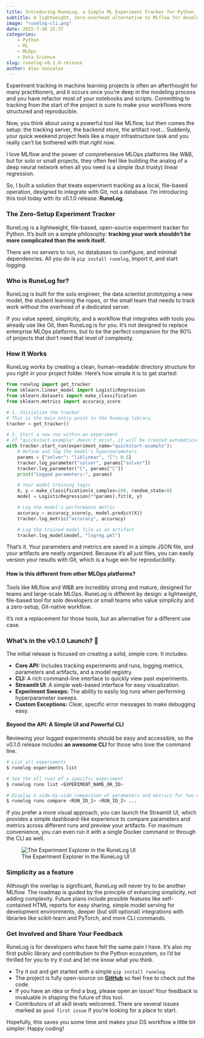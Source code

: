 ```yaml
---
title: Introducing RuneLog, a Simple ML Experiment Tracker for Python
subtitle: A lightweight, zero-overhead alternative to MLflow for developers who value simplicity
image: "runelog-cli.png"
date: 2025-7-30 15:37
categories:
    - Python
    - ML
    - MLOps
    - Data Science
slug: runelog-v0.1.0-release
author: Alex Gonzalez
---
```


Experiment tracking in machine learning projects is often an afterthought for many practitioners, and it occurs once you're deep in the modeling process and you have refactor most of your notebooks and scripts. Committing to tracking from the start of the project is sure to make your workflows more structured and reproducible.

Now, you think about using a powerful tool like MLflow, but then comes the setup: the tracking server, the backend store, the artifact root... Suddenly, your quick weekend project feels like a major infrastructure task and you really can't be bothered with that _right now_.

I love MLflow and the power of comprehensive MLOps platforms like W&B, but for solo or small projects, they often feel like building the analog of a deep neural network when all you need is a simple (but trusty) linear regression.

So, I built a solution that treats experiment tracking as a local, file-based operation, designed to integrate with Git, not a database. I'm introducing this tool today with its v0.1.0 release: **RuneLog**.


### The Zero-Setup Experiment Tracker

RuneLog is a lightweight, file-based, open-source experiment tracker for Python. It’s built on a simple philosophy: **tracking your work shouldn't be more complicated than the work itself.**

There are no servers to run, no databases to configure, and minimal dependencies. All you do is `pip install runelog`, import it, and start logging.

### Who is RuneLog for?

RuneLog is built for the solo engineer, the data scientist prototyping a new model, the student learning the ropes, or the small team that needs to track work without the overhead of a dedicated server.

If you value speed, simplicity, and a workflow that integrates with tools you already use like Git, then RuneLog is for you. It's not designed to replace enterprise MLOps platforms, but to be the perfect companion for the 90% of projects that don't need that level of complexity.

### How It Works

RuneLog works by creating a clean, human-readable directory structure for you right in your project folder. Here’s how simple it is to get started:

```python
from runelog import get_tracker
from sklearn.linear_model import LogisticRegression
from sklearn.datasets import make_classification
from sklearn.metrics import accuracy_score

# 1. Initialize the tracker
# This is the main entry point to the RuneLog library.
tracker = get_tracker()

# 2. Start a new run within an experiment
# If "quickstart-example" doesn't exist, it will be created automatically.
with tracker.start_run(experiment_name="quickstart-example"):
    # Define and log the model's hyperparameters
    params = {"solver": "liblinear", "C": 0.5}
    tracker.log_parameter("solver", params["solver"])
    tracker.log_parameter("C", params["C"])
    print("Logged parameters:", params)

    # Your model training logic
    X, y = make_classification(n_samples=100, random_state=0)
    model = LogisticRegression(**params).fit(X, y)

    # Log the model's performance metric
    accuracy = accuracy_score(y, model.predict(X))
    tracker.log_metric("accuracy", accuracy)

    # Log the trained model file as an artifact
    tracker.log_model(model, "logreg.pkl")
```

That's it. Your parameters and metrics are saved in a simple JSON file, and your artifacts are neatly organized. Because it's all just files, you can easily version your results with Git, which is a huge win for reproducibility.

::: {.callout-note}
#### How is this different from other MLOps platforms?

Tools like MLflow and W&B are incredibly strong and mature, designed for teams and large-scale MLOps. RuneLog is different by design: a lightweight, file-based tool for solo developers or small teams who value simplicity and a zero-setup, Git-native workflow.

It's not a replacement for those tools, but an alternative for a different use case.
:::


### What's in the v0.1.0 Launch? 🚀

The initial release is focused on creating a solid, simple core. It includes:

  * **Core API:** Includes tracking experiments and runs, logging metrics, parameters and artifacts, and a model registry.
  * **CLI:** A rich command-line interface to quickly view past experiments.
  * **Streamlit UI**: A simple web-based interface for easy visualization.
  * **Experiment Sweeps:** The ability to easily log runs when performing hyperparameter sweeps.
  * **Custom Exceptions:** Clear, specific error messages to make debugging easy.

#### Beyond the API: A Simple UI and Powerful CLI

Reviewing your logged experiments should be easy and accessible, so the v0.1.0 release includes **an awesome CLI** for those who love the command line.

```bash
# List all experiments
$ runelog experiments list

# See the all runs of a specific experiment
$ runelog runs list <EXPERIMENT_NAME_OR_ID>

# Display a side-by-side comparison of parameters and metrics for two or more runs
$ runelog runs compare <RUN_ID_1> <RUN_ID_2> ...
```

If you prefer a more visual approach, you can launch the Streamlit UI, which provides a simple dashboard-like experience to compare parameters and metrics across different runs and preview your artifacts. For maximum convenience, you can even run it with a single Docker command or through the CLI as well.

![The Experiment Explorer in the RuneLog UI](./runelog-ui.png)

### Simplicity as a feature

Although the overlap is significant, RuneLog will never try to be another MLflow. The roadmap is guided by the principle of enhancing simplicity, not adding complexity. Future plans include possible features like self-contained HTML reports for easy sharing, simple model serving for development environments, deeper (but still optional) integrations with libraries like scikit-learn and PyTorch, and more CLI commands.

### Get Involved and Share Your Feedback

RuneLog is for developers who have felt the same pain I have. It's also my first public library and contribution to the Python ecosystem, so I’d be thrilled for you to try it out and let me know what you think.

  * Try it out and get started with a simple `pip install runelog`.
  * The project is fully open-source on [**GitHub**](https://github.com/gonz4lex/runelog) so feel free to check out the code.
  * If you have an idea or find a bug, please open an issue\! Your feedback is invaluable in shaping the future of this tool.
  * Contributors of all skill levels welcomed. There are several issues marked as `good first issue` if you're looking for a place to start.

Hopefully, this saves you some time and makes your DS workflow a little bit simpler. Happy coding!